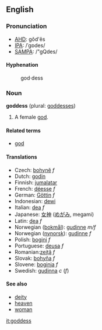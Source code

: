 ==English==

===Pronunciation===
*[[w:AHD|AHD]]: gŏd'ĕs
*[[w:IPA|IPA]]: /ˈgɒdes/
*[[w:SAMPA|SAMPA]]: /"gQdes/

====Hyphenation====
:god&middot;dess

===Noun===
'''goddess''' (plural: [[goddesses]])

# A female [[god]].

====Related terms====
*[[god]]

====Translations====
*Czech: [[bohyně]] ''f''
*Dutch: [[godin]]
*Finnish: [[jumalatar]]
*French: [[déesse]] ''f''
*German: [[Göttin]] ''f''
*Indonesian: [[dewi]]
*Italian: [[dea]] ''f''
*Japanese: [[女神]] ([[めがみ]], megami)
*Latin: [[dea]] ''f''
*Norwegian ([[bokmål]]): [[gudinne]] ''m/f''
*Norwegian ([[nynorsk]]): [[gudinne]] ''f''
*Polish: [[bogini]] ''f''
*Portuguese: [[deusa]] ''f''
*Romanian:[[zeiţă]] ''f''
*Slovak: [[bohyňa]] ''f''
*Slovene: [[boginja]] ''f''
*Swedish: [[gudinna]] ''c'' (''f'')

====See also====
*[[deity]]
*[[heaven]]
*[[woman]]

[[it:goddess]]